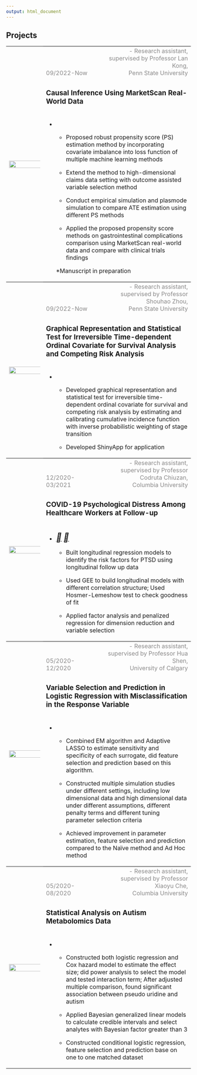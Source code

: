 ```yaml
---
output: html_document
---
```


<link rel="stylesheet" href="style.css">
<script src="https://kit.fontawesome.com/6e8b08f469.js" crossorigin="anonymous"></script>

<h2><b>Projects</b></h2>

<table>
<col width="20%">
<col width="30%">
<col width="50%">

<!-- Please see the latest projects in my [resume](curriculum_vitae.pdf). -->


<tr style="border-top:1pt solid black;">
  <th rowspan="3"><img src="./plots/causal.png" style="width:300%; float:left" class="center image-square"></a></th>
  <td style="vertical-align: bottom"><font color="8B8A8A">09/2022-Now</font></td>
  <td style="text-align:right; vertical-align:bottom"><font color="8B8A8A">- Research assistant, supervised by Professor Lan Kong, <br>Penn State University</font></td>
</tr>
<tr>
  <td colspan="2" style="height:20px; vertical-align:middle"><h3><b>Causal Inference Using MarketScan Real-World Data</b></h3></td>
</tr>
<tr>
    <td colspan="2">
  
  * 

  * Proposed robust propensity score (PS) estimation method by incorporating covariate imbalance into loss function of multiple machine learning methods

  * Extend the method to high-dimensional claims data setting with outcome assisted variable selection method

  * Conduct empirical simulation and plasmode simulation to compare ATE estimation using different PS methods
  
  * Applied the proposed propensity score methods on gastrointestinal complications comparison using MarketScan real-world data and compare with clinical trials findings

  *Manuscript in preparation
  
</tr>

<tr style="border-top:1pt solid black;">
  <th rowspan="3"><img src="./plots/competing.png" style="width:300%; float:left" class="center image-square"></a></th>
  <td style="vertical-align: bottom"><font color="8B8A8A">09/2022-Now</font></td>
  <td style="text-align:right; vertical-align:bottom"><font color="8B8A8A">- Research assistant, supervised by Professor Shouhao Zhou, <br>Penn State University</font></td>
</tr>
<tr>
  <td colspan="2" style="height:20px; vertical-align:middle"><h3><b>Graphical Representation and Statistical Test for Irreversible Time-dependent Ordinal Covariate for Survival Analysis and Competing Risk Analysis</b></h3></td>
</tr>
<tr>
    <td colspan="2">
  
  * 

  * Developed graphical representation and statistical test for irreversible time-dependent ordinal covariate for survival and competing risk analysis by estimating and calibrating cumulative incidence function with inverse probabilistic weighting of stage transition
  
  * Developed ShinyApp for application
  

</tr>

<tr style="border-top:1pt solid black;">
  <th rowspan="3"><img src="./plots/covid_ptsd.png" style="width:300%; float:left" class="center image-square"></a></th>
  <td style="vertical-align: bottom"><font color="8B8A8A">12/2020-03/2021</font></td>
  <td style="text-align:right; vertical-align:bottom"><font color="8B8A8A">- Research assistant, supervised by Professor Codruta Chiuzan, <br>Columbia University</font></td>
</tr>
<tr>
  <td colspan="2" style="height:20px; vertical-align:middle"><h3><b>COVID-19 Psychological Distress Among Healthcare Workers at Follow-up</b></h3></td>
</tr>
<tr>
  <td colspan="2">
  
  * <a href="./reports/covid_report.pdf"><i style="font-size:24px" class="fa">&#xf1c1;</i></a>  <a href="./reports/Prevalence_Incidence_and_Factors_Associated_with_P.pdf"><i style="font-size:24px" class="fa">&#xf1c1;</i></a>
  
  * Built longitudinal regression models to identify the risk factors for PTSD using longitudinal follow up data
  
  * Used GEE to build longitudinal models with different correlation structure; Used Hosmer-Lemeshow test to check goodness of fit
  
  * Applied factor analysis and penalized regression for dimension reduction and variable selection
  
</tr>






<tr style="border-top:1pt solid black;">
  <th rowspan="3"><img src="./plots/labelnoise.png" style="width:300%; float:left" class="center image-square"></a></th>
  <td style="vertical-align: bottom"><font color="8B8A8A">05/2020-12/2020</font></td>
  <td style="text-align:right; vertical-align:bottom"><font color="8B8A8A">- Research assistant, supervised by Professor Hua Shen, <br>University of Calgary</font></td>
</tr>
<tr>
  <td colspan="2" style="height:20px; vertical-align:middle"><h3><b>Variable Selection and Prediction in Logistic Regression with Misclassification in the Response Variable</b></h3></td>
</tr>
<tr>
  <td colspan="2">
  
  * 
  
  
  * Combined EM algorithm and Adaptive LASSO to estimate sensitivity and specificity of each surrogate, did feature selection and prediction based on this algorithm. 
  
  * Constructed multiple simulation studies under different settings, including low dimensional data and high dimensional data under different assumptions, different penalty terms and different tuning parameter selection criteria
  
  * Achieved improvement in parameter estimation, feature selection and prediction compared to the Naïve method and Ad Hoc method </td>
  
</tr>









<tr style="border-top:1pt solid black;">
  <th rowspan="3"><img src="./plots/asd.png" style="width:300%; float:left" class="center image-square"></a></th>
  <td style="vertical-align: bottom"><font color="8B8A8A">05/2020-08/2020</font></td>
  <td style="text-align:right; vertical-align:bottom"><font color="8B8A8A">- Research assistant, supervised by Professor Xiaoyu Che, <br>Columbia University</font></td>
</tr>
<tr>
  <td colspan="2" style="height:20px; vertical-align:middle"><h3><b>Statistical Analysis on Autism Metabolomics Data</b></h3></td>
</tr>
<tr>
  <td colspan="2">
  
  * 
  
  
  *	Constructed both logistic regression and Cox hazard model to estimate the effect size; did power analysis to select the model and tested interaction term; After adjusted multiple comparison, found significant association between pseudo uridine and autism
  
  * Applied Bayesian generalized linear models to calculate credible intervals and select analytes with Bayesian factor greater than 3
  
  <!-- * Used Adaptive LASSO, Random Forest and XGBoosting to select features from high dimensional metabolomics dataset and fit a final model with selected feature to do prediction -->
  
  * Constructed conditional logistic regression, feature selection and prediction base on one to one matched dataset 
  
  
</tr>




<!-- <tr style="border-top:1pt solid black;"> -->
<!--   <th rowspan="3"><img src="./plots/mcmc.png" style="width:300%; float:left" class="center image-square"></a></th> -->
<!--   <td style="vertical-align: bottom"><font color="8B8A8A">05/2020</font></td> -->
<!--   <td style="text-align:right; vertical-align:bottom"><font color="8B8A8A">Columbia University</font></td> -->
<!-- </tr> -->
<!-- <tr> -->
<!--   <td colspan="2" style="height:20px; vertical-align:middle"><h3><b>A Bayesian model of hurrican trajectories</b></h3></td> -->
<!-- </tr> -->
<!-- <tr> -->
<!--   <td colspan="2"> -->

<!--   * <a href="./reports/mcmc.pdf"><i style="font-size:24px" class="fa">&#xf1c1;</i></a> -->


<!--   * Implemented coordinatewise Metropolis–Hastings Sampling algorithm and sampled from the posterior distribution to get stable Markov Chain (No package used).  -->

<!--   * Estimated parameters and the numerical standard error and constructed the 95% CI base the results of Markov Chain. -->

<!--   * Used the estimated parameters to predict other hurricane speed.</td> -->

<!-- </tr> -->












<!-- <tr style="border-top:1pt solid black;"> -->
<!--   <th rowspan="3"><img src="./plots/covid.png" style="width:300%; float:left" class="center image-square"></a></th> -->
<!--   <td style="vertical-align: bottom"><font color="8B8A8A">04/2020</font></td> -->
<!--   <td style="text-align:right; vertical-align:bottom"><font color="8B8A8A">Columbia University</font></td> -->
<!-- </tr> -->
<!-- <tr> -->
<!--   <td colspan="2" style="height:20px; vertical-align:middle"><h3><b>COVID-19 Analysis via Logistic Curve and Clustering</b></h3></td> -->
<!-- </tr> -->
<!-- <tr> -->
<!--   <td colspan="2"> -->

<!--   * <a href="./reports/covid.pdf"><i style="font-size:24px" class="fa">&#xf1c1;</i></a> -->

<!--   * Trained logistic curve model to fit the COVID-19 cases data. -->

<!--   * Estimated parameters using the combination of Ordinary Differential Equation method and Gradient Descent model. First used ODE to get the initial guess and plug into gradient descent to estimate the parameters (No package used).  -->

<!--   * Implemented both Gaussian Mixture Model with EM algorithm and Kmeans algorithm to cluster the estimated parameters for each countries (No package used).  -->

<!--   * Used the clustering results drawing world to visulized the distribution of clusters to see the geometric association.</td> -->
<!-- </tr> -->







<!-- <tr style="border-top:1pt solid black;"> -->
<!--   <th rowspan="3"><img src="./plots/trace.png" style="width:300%; float:left" class="center image-square"></a></th> -->
<!--   <td style="vertical-align: bottom"><font color="8B8A8A">03/2020</font></td> -->
<!--   <td style="text-align:right; vertical-align:bottom"><font color="8B8A8A">Columbia University </font></td> -->
<!-- </tr> -->
<!-- <tr> -->
<!--   <td colspan="2" style="height:20px; vertical-align:middle"><h3><b>Implementation and Optimization of Algorithms on Cancer Diagnosis Dataset</b></h3></td> -->
<!-- </tr> -->
<!-- <tr> -->
<!--   <td colspan="2"> -->

<!--   * <a href="./reports/cancer.pdf"><i style="font-size:24px" class="fa">&#xf1c1;</i></a> -->

<!--   * Built a predictive model based on Logistic Regression to facilitate cancer diagnosis. -->

<!--   * Trained Logistic Regression models with Newton Raphson, Gradient Decent algorithms from scratch in R (No package used). -->

<!--   * Decreased the misclassification rate by 4%, via implementing a Logistic-LASSO Regression model with Path-wise Coordinate Descent (No package used).</td> -->
<!-- </tr> -->







<!-- <tr style="border-top:1pt solid black;"> -->
<!--   <th rowspan="3"><img src="./plots/house.png" style="width:300%; float:left" class="center image-square"></a></th> -->
<!--   <td style="vertical-align: bottom"><font color="8B8A8A">03/2020</font></td> -->
<!--   <td style="text-align:right; vertical-align:bottom"><font color="8B8A8A">Columbia University</font></td> -->
<!-- </tr> -->
<!-- <tr> -->
<!--   <td colspan="2" style="height:20px; vertical-align:middle"><h3><b>A Prediction Model for House Selling Prices</b></h3></td> -->
<!-- </tr> -->
<!-- <tr> -->
<!--   <td colspan="2"> -->

<!--   * <a href="./reports/house.pdf"><i style="font-size:24px" class="fa">&#xf1c1;</i></a> -->

<!--   * Visualized the data structure and did feature selection. -->

<!--   * Trained both linear models like ridge/lasso regression, pcr regression and non-linear model: MARS regression with tuning parameter selected by cross validation. -->

<!--   * Used resampling methods to get the distribution of RMSE for model selection and chose the best model with minimal RMSE. -->

<!--   * Applied the selected model on the test data to get the test error.</td> -->
<!-- </tr> -->







<!-- <tr style="border-top:1pt solid black;"> -->
<!--   <th rowspan="3"><img src="./plots/simulation.png" style="width:300%; float:left" class="center image-square"></a></th> -->
<!--   <td style="vertical-align: bottom"><font color="8B8A8A">02/2020</font></td> -->
<!--   <td style="text-align:right; vertical-align:bottom"><font color="8B8A8A">Columbia University</font></td> -->
<!-- </tr> -->
<!-- <tr> -->
<!--   <td colspan="2" style="height:20px; vertical-align:middle"><h3><b>A Simulation Study to Compare Weak Signal Detection Ability with Different Variable Selection Methods</b></h3></td> -->
<!-- </tr> -->
<!-- <tr> -->
<!--   <td colspan="2"> -->

<!--   * <a href="./reports/simulation.pdf"><i style="font-size:24px" class="fa">&#xf1c1;</i></a> -->

<!--   * Generated high dimension data containing a combination of “strong”, “weak but correlated” and “weak and independent” predictors from multivariabte normal distribution. -->

<!--   * Applied both Stepwise Forwad selection and LASSO regression to get the identifacation rate of weak signal under different scenario. -->

<!--   * Performed 1000 simulation by changing the threshold of signals and the number of types of predictors. -->

<!--   * Compared the parameter estimation ability by comparing MSE under different scenario.</td> -->
<!-- </tr> -->







<!-- <tr style="border-top:1pt solid black;"> -->
<!--   <th rowspan="3"><img src="./plots/gender.png" style="width:300%; float:left" class="center image-square"></a></th> -->
<!--   <td style="vertical-align: bottom"><font color="8B8A8A">12/2019</font></td> -->
<!--   <td style="text-align:right; vertical-align:bottom"><font color="8B8A8A">Columbia University</font></td> -->
<!-- </tr> -->
<!-- <tr> -->
<!--   <td colspan="2" style="height:20px; vertical-align:middle"><h3><b>Gender Pay Gap Claims by Female Doctors at Houston College of Medicine</b></h3></td> -->
<!-- </tr> -->
<!-- <tr> -->
<!--   <td colspan="2"> -->

<!--   * <a href="./reports/gender.pdf"><i style="font-size:24px" class="fa">&#xf1c1;</i></a> -->

<!--   * Used R programming to visualize the given data and realized multiple linear regression to quantify associations between salaries and gender as well as any other covariates included in the data. -->

<!--   * Tested confounders and interaction terms between gender and other covariates to build the final model and do related stratification analysis.</td> -->
<!-- </tr> -->







<!-- <tr style="border-top:1pt solid black;"> -->
<!--   <th rowspan="3"><img src="./plots/suicide.png" style="width:300%; float:left" class="center image-square"></a></th> -->
<!--   <td style="vertical-align: bottom"><font color="8B8A8A">11/2019-12/2019</font></td> -->
<!--   <td style="text-align:right; vertical-align:bottom"><font color="8B8A8A">Columbia University</font></td> -->
<!-- </tr> -->
<!-- <tr> -->
<!--   <td colspan="2" style="height:20px; vertical-align:middle"><h3><b>The Suicide Rate Project</b></h3></td> -->
<!-- </tr> -->
<!-- <tr> -->
<!--   <td colspan="2"> -->


<!--   * <a href="https://ys3298.github.io/life_saver.github.io/index.html"><i class="fa fa-internet-explorer" style="font-size:24px"></i></a> -->

<!--   * Used R to produce time-based graphics indicating number of suicide cases related to multiple risk factors based on the gathered data from different source and realized multiple linear regression to find the main effect. -->

<!--   * Made a Crude Suicide Rate map allowing users to toggle between different years and choose gender, demonstrating the changes in the suicide rate over time and visualize regional differences across the U.S.</td> -->
<!-- </tr> -->



<!-- <tr style="border-top:1pt solid black;"> -->
<!--   <th rowspan="3"><img src="./plots/sir.jpg" style="width:300%; float:left" class="center image-square"></a></th> -->
<!--   <td style="vertical-align: bottom"><font color="8B8A8A">10/2018-06/2019</font></td> -->
<!--   <td style="text-align:right; vertical-align:bottom"><font color="8B8A8A">East China Normal University</font></td> -->
<!-- </tr> -->
<!-- <tr> -->
<!--   <td colspan="2" style="height:20px; vertical-align:middle"><h3><b>Dynamics of Ebola Transmission </b></h3></td> -->
<!-- </tr> -->
<!-- <tr> -->
<!--   <td colspan="2"> -->

<!--   *  -->

<!--   * Used R programming to produce time-based graphics indicating number of infections, death toll and infectious victims based on infection cases and death data and realized function fitting via linear regression. -->

<!--   * Described Ebola outbreak with SEIR dynamic system model, studied existence and stability of balance point with MATLAB and verified solution stability in the method of numerical simulation -->
<!-- .</td> -->
<!-- </tr> -->
